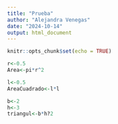 ```yaml
---
title: "Prueba"
author: "Alejandra Venegas"
date: "2024-10-14"
output: html_document
---
```


```r
knitr::opts_chunk$set(echo = TRUE)
```

```r
r<-0.5
Area<-pi*r^2
```

```r
l<-0.5
AreaCuadrado<-l*l
```


```r
b<-2
h<-3
triangul<-b*h?2

```

